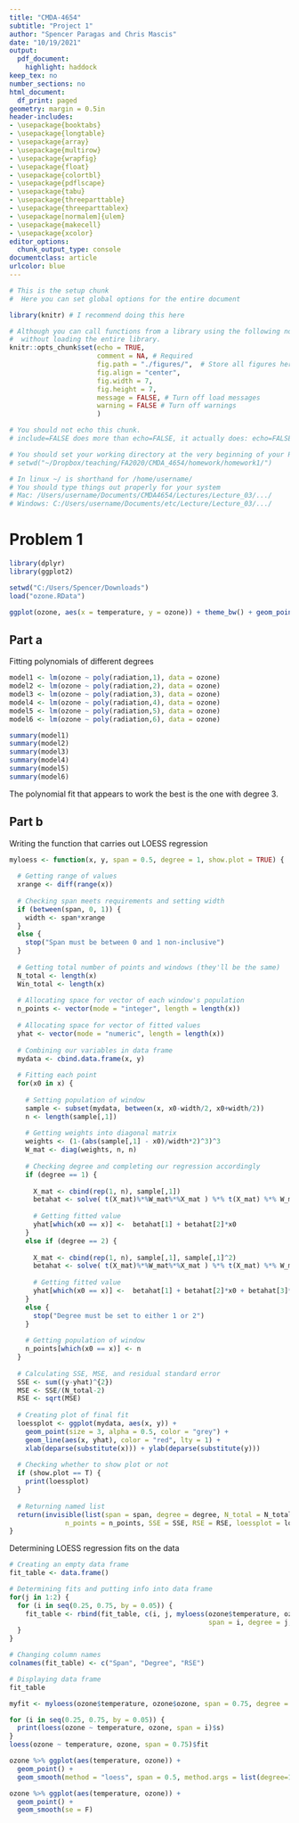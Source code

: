 ```yaml
---
title: "CMDA-4654"
subtitle: "Project 1"
author: "Spencer Paragas and Chris Mascis"
date: "10/19/2021"
output:
  pdf_document:
    highlight: haddock
keep_tex: no
number_sections: no
html_document:
  df_print: paged
geometry: margin = 0.5in
header-includes:
- \usepackage{booktabs}
- \usepackage{longtable}
- \usepackage{array}
- \usepackage{multirow}
- \usepackage{wrapfig}
- \usepackage{float}
- \usepackage{colortbl}
- \usepackage{pdflscape}
- \usepackage{tabu}
- \usepackage{threeparttable}
- \usepackage{threeparttablex}
- \usepackage[normalem]{ulem}
- \usepackage{makecell}
- \usepackage{xcolor}
editor_options:
  chunk_output_type: console
documentclass: article
urlcolor: blue
---
```

  
<!-- The above is set to automatically compile to a .pdf file.   -->
<!-- It will only succeed if LaTeX is installed. -->
  
<!-- If you absolutely can't get LaTeX installed and/or working, then you can compile to a .html first,  -->
<!-- by clicking on the arrow button next to knit and selecting Knit to HTML. -->

<!-- You must then print you .html file to a .pdf by using first opening it in a web browser and then printing to a .pdf -->


```r
# This is the setup chunk
#  Here you can set global options for the entire document

library(knitr) # I recommend doing this here

# Although you can call functions from a library using the following notation
#  without loading the entire library.
knitr::opts_chunk$set(echo = TRUE, 
                      comment = NA, # Required
                      fig.path = "./figures/",  # Store all figures here in relative path (make the folder first)
                      fig.align = "center",
                      fig.width = 7,
                      fig.height = 7,
                      message = FALSE, # Turn off load messages
                      warning = FALSE # Turn off warnings
                      )

```

\clearpage

```r
# You should not echo this chunk.
# include=FALSE does more than echo=FALSE, it actually does: echo=FALSE, results='hide', message=FALSE, warning=FALSE, fig.show='hide'

# You should set your working directory at the very beginning of your R Markdown file
# setwd("~/Dropbox/teaching/FA2020/CMDA_4654/homework/homework1/")

# In linux ~/ is shorthand for /home/username/
# You should type things out properly for your system
# Mac: /Users/username/Documents/CMDA4654/Lectures/Lecture_03/.../
# Windows: C:/Users/username/Documents/etc/Lecture/Lecture_03/.../


```

<!-- ---------------------------------------------------------------------------------------------------- -->
<!-- ---------------- Project Problems start below these lines ----------------------------------------- -->
<!-- ---------------------------------------------------------------------------------------------------- -->


# Problem 1

```r
library(dplyr)
library(ggplot2)

setwd("C:/Users/Spencer/Downloads")
load("ozone.RData")

ggplot(ozone, aes(x = temperature, y = ozone)) + theme_bw() + geom_point()
```


## Part a

Fitting polynomials of different degrees

```r
model1 <- lm(ozone ~ poly(radiation,1), data = ozone)
model2 <- lm(ozone ~ poly(radiation,2), data = ozone)
model3 <- lm(ozone ~ poly(radiation,3), data = ozone)
model4 <- lm(ozone ~ poly(radiation,4), data = ozone)
model5 <- lm(ozone ~ poly(radiation,5), data = ozone)
model6 <- lm(ozone ~ poly(radiation,6), data = ozone)

summary(model1)
summary(model2)
summary(model3)
summary(model4)
summary(model5)
summary(model6)
```


The polynomial fit that appears to work the best is the one with degree 3.


## Part b

Writing the function that carries out LOESS regression

```r
myloess <- function(x, y, span = 0.5, degree = 1, show.plot = TRUE) {
  
  # Getting range of values
  xrange <- diff(range(x))
  
  # Checking span meets requirements and setting width
  if (between(span, 0, 1)) {
    width <- span*xrange
  }
  else {
    stop("Span must be between 0 and 1 non-inclusive")
  }
  
  # Getting total number of points and windows (they'll be the same)
  N_total <- length(x)
  Win_total <- length(x)
  
  # Allocating space for vector of each window's population
  n_points <- vector(mode = "integer", length = length(x))
  
  # Allocating space for vector of fitted values
  yhat <- vector(mode = "numeric", length = length(x))
  
  # Combining our variables in data frame
  mydata <- cbind.data.frame(x, y)
  
  # Fitting each point
  for(x0 in x) {
    
    # Setting population of window
    sample <- subset(mydata, between(x, x0-width/2, x0+width/2))
    n <- length(sample[,1])
    
    # Getting weights into diagonal matrix
    weights <- (1-(abs(sample[,1] - x0)/width*2)^3)^3
    W_mat <- diag(weights, n, n)
    
    # Checking degree and completing our regression accordingly
    if (degree == 1) {
      
      X_mat <- cbind(rep(1, n), sample[,1])
      betahat <- solve( t(X_mat)%*%W_mat%*%X_mat ) %*% t(X_mat) %*% W_mat %*% sample[,2]
      
      # Getting fitted value
      yhat[which(x0 == x)] <-  betahat[1] + betahat[2]*x0
    }
    else if (degree == 2) {
      
      X_mat <- cbind(rep(1, n), sample[,1], sample[,1]^2)
      betahat <- solve( t(X_mat)%*%W_mat%*%X_mat ) %*% t(X_mat) %*% W_mat %*% sample[,2]
      
      # Getting fitted value
      yhat[which(x0 == x)] <-  betahat[1] + betahat[2]*x0 + betahat[3]*x0^2
    }
    else {
      stop("Degree must be set to either 1 or 2")
    }
    
    # Getting population of window
    n_points[which(x0 == x)] <- n
  }
  
  # Calculating SSE, MSE, and residual standard error
  SSE <- sum((y-yhat)^{2})
  MSE <- SSE/(N_total-2)
  RSE <- sqrt(MSE)
  
  # Creating plot of final fit
  loessplot <- ggplot(mydata, aes(x, y)) +
    geom_point(size = 3, alpha = 0.5, color = "grey") +
    geom_line(aes(x, yhat), color = "red", lty = 1) +
    xlab(deparse(substitute(x))) + ylab(deparse(substitute(y)))
  
  # Checking whether to show plot or not
  if (show.plot == T) {
    print(loessplot)
  }
  
  # Returning named list
  return(invisible(list(span = span, degree = degree, N_total = N_total, Win_total = Win_total,
              n_points = n_points, SSE = SSE, RSE = RSE, loessplot = loessplot)))
}
```


Determining LOESS regression fits on the data

```r
# Creating an empty data frame
fit_table <- data.frame()

# Determining fits and putting info into data frame
for(j in 1:2) {
  for (i in seq(0.25, 0.75, by = 0.05)) {
    fit_table <- rbind(fit_table, c(i, j, myloess(ozone$temperature, ozone$ozone,
                                                  span = i, degree = j, show.plot = F)$RSE))
  }
}

# Changing column names
colnames(fit_table) <- c("Span", "Degree", "RSE")

# Displaying data frame
fit_table
```








```r
myfit <- myloess(ozone$temperature, ozone$ozone, span = 0.75, degree = 2)

for (i in seq(0.25, 0.75, by = 0.05)) {
  print(loess(ozone ~ temperature, ozone, span = i)$s)
}
loess(ozone ~ temperature, ozone, span = 0.75)$fit

```


```r
ozone %>% ggplot(aes(temperature, ozone)) +
  geom_point() +
  geom_smooth(method = "loess", span = 0.5, method.args = list(degree=1))

ozone %>% ggplot(aes(temperature, ozone)) +
  geom_point() +
  geom_smooth(se = F)
```
